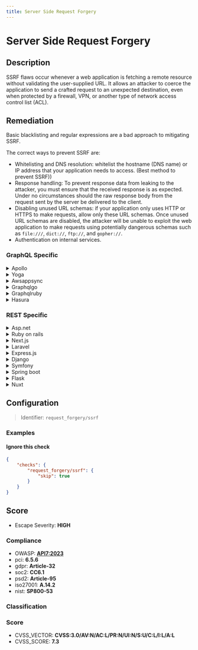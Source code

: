 ```yaml
---
title: Server Side Request Forgery
---
```


# Server Side Request Forgery

## Description

SSRF flaws occur whenever a web application is fetching a remote resource without validating the user-supplied URL.
It allows an attacker to coerce the application to send a crafted request to an unexpected destination, even when protected by a firewall, VPN, or another type of network access control list (ACL).


## Remediation

Basic blacklisting and regular expressions are a bad approach to mitigating SSRF.

The correct ways to prevent SSRF are:
- Whitelisting and DNS resolution: whitelist the hostname (DNS name) or IP address that your application needs to access. (Best method to prevent SSRF))
- Response handling: To prevent response data from leaking to the attacker, you must ensure that the received response is as expected. Under no circumstances should the raw response body from the request sent by the server be delivered to the client.
- Disabling unused URL schemas: if your application only uses HTTP or HTTPS to make requests, allow only these URL schemas. Once unused URL schemas are disabled, the attacker will be unable to exploit the web application to make requests using potentially dangerous schemas such as `file:///`, `dict://`, `ftp://`, and `gopher://`.
- Authentication on internal services.



### GraphQL Specific

<details>
    <summary>Apollo</summary>

In Apollo, ensure that any user-supplied URLs for fetching resources are validated against a whitelist of allowed domains and paths. Additionally, use network policies to restrict outbound traffic from the server.

</details>

<details>
    <summary>Yoga</summary>

For Yoga, validate all user-supplied URLs against a list of permitted domains and paths. Implement strict network policies to control the server's outbound requests.

</details>

<details>
    <summary>Awsappsync</summary>

With AWS AppSync, use VTL (Velocity Template Language) to validate and sanitize user input before making any backend requests. Apply AWS WAF rules to restrict outbound server calls to trusted endpoints.

</details>

<details>
    <summary>Graphqlgo</summary>

In GraphQL Go, validate user input URLs rigorously before making any external requests. Use middleware to enforce checks on the URLs and prevent SSRF attacks.

</details>

<details>
    <summary>Graphqlruby</summary>

For GraphQL Ruby, sanitize user-supplied URLs by validating them against a predefined list of allowed domains. Use Ruby's network libraries to enforce these restrictions.

</details>

<details>
    <summary>Hasura</summary>

In Hasura, use environment variables to define allowed domains for outbound requests and validate URLs against these. Leverage Hasura's webhook modes to ensure that the server only communicates with trusted services.

</details>


### REST Specific

<details>
    <summary>Asp.net</summary>

In ASP.NET, validate any user-supplied URLs against a whitelist of allowed domains. Use network security groups or firewall rules to limit outbound requests from the server.

</details>

<details>
    <summary>Ruby on rails</summary>

In Ruby on Rails, use ActiveModel validations or custom validation methods to ensure that user-supplied URLs are safe. Employ network-level controls to prevent unauthorized outbound requests.

</details>

<details>
    <summary>Next.js</summary>

For Next.js applications, validate URLs on the server side before making any fetch calls. Use a library like 'validator' to check for URL format and domain.

</details>

<details>
    <summary>Laravel</summary>

In Laravel, leverage validation rules to check user input URLs. Use GuzzleHttp with middleware to enforce domain whitelisting for outbound HTTP requests.

</details>

<details>
    <summary>Express.js</summary>

With Express.js, use middleware to validate and sanitize user-supplied URLs. Restrict the server's network access to trusted domains using a package like 'helmet'.

</details>

<details>
    <summary>Django</summary>

In Django, use forms or serializers to validate user-supplied URLs. Apply Django's URLValidator or create custom validation logic to prevent SSRF.

</details>

<details>
    <summary>Symfony</summary>

For Symfony applications, use the Validator component to ensure that all user-supplied URLs conform to a set of rules. Configure network security to restrict outbound traffic.

</details>

<details>
    <summary>Spring boot</summary>

In Spring Boot, apply validation annotations to your DTOs to check the format of user-supplied URLs. Use Java's networking capabilities to enforce access controls.

</details>

<details>
    <summary>Flask</summary>

With Flask, validate URLs using WTForms or similar libraries. Implement network security measures to limit the destinations that the server can request.

</details>

<details>
    <summary>Nuxt</summary>

In Nuxt.js, ensure server-side validation of URLs using libraries like 'validator'. Configure server middleware to reject requests with disallowed URLs.

</details>

## Configuration

> Identifier: `request_forgery/ssrf`



### Examples



#### Ignore this check

```json
{
    "checks": {
        "request_forgery/ssrf": {
            "skip": true
        }
    }
}
```




## Score

- Escape Severity: **<span className="high-severity">HIGH</span>**

### Compliance

- OWASP: **[API7:2023](https://github.com/OWASP/API-Security/blob/master/editions/2023/en/0xa7-server-side-request-forgery.md)**
- pci: **6.5.6**
- gdpr: **Article-32**
- soc2: **CC6.1**
- psd2: **Article-95**
- iso27001: **A.14.2**
- nist: **SP800-53**


### Classification






### Score

- CVSS_VECTOR: **CVSS:3.0/AV:N/AC:L/PR:N/UI:N/S:U/C:L/I:L/A:L**
- CVSS_SCORE: **7.3**


